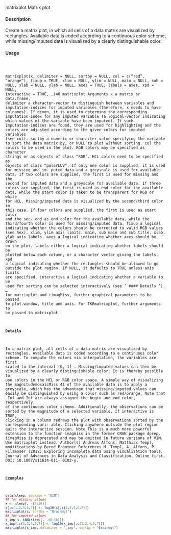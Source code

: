 matrixplot
Matrix plot

#### Description 

Create a matrix plot, in which all cells of a data matrix are visualized by rectangles. Available data
is coded according to a continuous color scheme, while missing/imputed data is visualized by a
clearly distinguishable color.

#### Usage 
<pre><code>

matrixplot(x, delimiter = NULL, sortby = NULL, col = c("red", "orange"),
fixup = TRUE, xlim = NULL, ylim = NULL, main = NULL, sub = NULL,
xlab = NULL, ylab = NULL, axes = TRUE, labels = axes, xpd = NULL,
interactive = TRUE, ...)40
matrixplot
Arguments
x a matrix or data.frame.
delimiter a character-vector to distinguish between variables and imputation-indices for
imputed variables (therefore, x needs to have colnames). If given, it is used
to determine the corresponding imputation-index for any imputed variable (a
logical-vector indicating which values of the variable have been imputed). If
such imputation-indices are found, they are used for highlighting and the colors
are adjusted according to the given colors for imputed variables (see col).
sortby a numeric or character value specifying the variable to sort the data matrix by,
or NULL to plot without sorting.
col the colors to be used in the plot. RGB colors may be specified as character
strings or as objects of class "RGB". HCL colors need to be specified as objects
of class "polarLUV". If only one color is supplied, it is used for missing and im-
puted data and a greyscale is used for available data. If two colors are supplied,
the first is used for missing and the second for imputed data and a greyscale
for available data. If three colors are supplied, the first is used as end color for
the available data, while the start color is taken to be transparent for RGB or
white for HCL. Missing/imputed data is visualized by the second/third color in
this case. If four colors are supplied, the first is used as start color and the sec-
ond as end color for the available data, while the third/fourth color is used for
missing/imputed data.
fixup a logical indicating whether the colors should be corrected to valid RGB values
(see hex).
xlim, ylim axis limits.
main, sub main and sub title.
xlab, ylab axis labels.
axes a logical indicating whether axes should be drawn on the plot.
labels either a logical indicating whether labels should be plotted below each column,
or a character vector giving the labels.
xpd a logical indicating whether the rectangles should be allowed to go outside the
plot region. If NULL, it defaults to TRUE unless axis limits are specified.
interactive a logical indicating whether a variable to be used for sorting can be selected
interactively (see ‘
#### Details 
’).
... for matrixplot and iimagMiss, further graphical parameters to be passed to
plot.window, title and axis. For TKRmatrixplot, further arguments to be
passed to matrixplot.

#### Details 

In a matrix plot, all cells of a data matrix are visualized by rectangles. Available data is coded
according to a continuous color scheme. To compute the colors via interpolation, the variables are
first scaled to the interval
[0, 1]
. Missing/imputed values can then be visualized by a clearly distinguishable color. It is thereby
possible to use colors in the HCL or RGB color space. A simple way of visualizing the magnitudemosaicMiss
41
of the available data is to apply a greyscale, which has the advantage that missing/imputed values
can easily be distinguished by using a color such as red/orange. Note that -Inf and Inf are always
assigned the begin and end color, respectively, of the continuous color scheme.
Additionally, the observations can be sorted by the magnitude of a selected variable. If interactive
is TRUE, clicking in a column redraws the plot with observations sorted by the corresponding vari-
able. Clicking anywhere outside the plot region quits the interactive session.
Note
This is a much more powerful extension to the function imagmiss in the former CRAN package
dprep.
iimagMiss is deprecated and may be omitted in future versions of VIM. Use matrixplot instead.
Author(s)
Andreas Alfons, Matthias Templ, modifications by Bernd Prantner
References
M. Templ, A. Alfons, P. Filzmoser (2012) Exploring incomplete data using visualization tools.
Journal of Advances in Data Analysis and Classification, Online first. DOI: 10.1007/s11634-011-
0102-y.

#### Examples 
```r
data(sleep, package = "VIM")
## for missing values
x <- sleep[, -(8:10)]
x[,c(1,2,4,6,7)] <- log10(x[,c(1,2,4,6,7)])
matrixplot(x, sortby = "BrainWgt")
## for imputed values
x_imp <- kNN(sleep[, -(8:10)])
x_imp[,c(1,2,4,6,7)] <- log10(x_imp[,c(1,2,4,6,7)])
matrixplot(x_imp, delimiter = "_imp", sortby = "BrainWgt")
```
